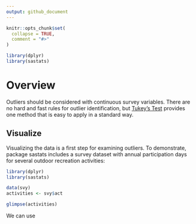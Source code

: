 ---
output: github_document
---
<!-- .md is generated from .Rmd. Please edit that file -->

```{r, include = FALSE}
knitr::opts_chunk$set(
  collapse = TRUE,
  comment = "#>"
)
```

```{r, message = FALSE, include=FALSE}
library(dplyr)
library(sastats)
```

# Overview

Outliers should be considered with continuous survey variables. There are no hard and fast rules for outlier identification, but [Tukey's Test]( https://en.wikipedia.org/wiki/Outlier#Tukey%27s_fences) provides one method that is easy to apply in a standard way.

## Visualize

Visualizing the data is a first step for examining outliers. To demonstrate, package sastats includes a survey dataset with annual participation days for several outdoor recreation activities:

```{r}
library(dplyr)
library(sastats)

data(svy)
activities <- svy$act

glimpse(activities)
```

We can use 
```{r}

```

